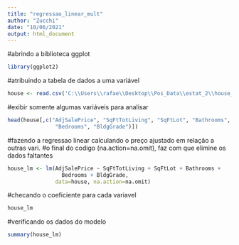 ```yaml
---
title: "regressao_linear_mult"
author: "Zucchi"
date: "10/06/2021"
output: html_document
---
```

#abrindo a biblioteca ggplot
```r
library(ggplot2)
```
#atribuindo a tabela de dados a uma variável
```r
house <- read.csv('C:\\Users\\rafae\\Desktop\\Pos_Data\\estat_2\\house_sales.csv')
```
#exibir somente algumas variáveis para analisar
```r
head(house[,c("AdjSalePrice", "SqFtTotLiving", "SqFtLot", "Bathrooms", 
               "Bedrooms", "BldgGrade")])
```
#fazendo a regressao linear calculando o preço ajustado em relação a outras vari.
#o final do codigo (na.action=na.omit), faz com que elimine os dados faltantes
```r
house_lm <- lm(AdjSalePrice ~ SqFtTotLiving + SqFtLot + Bathrooms + 
                 Bedrooms + BldgGrade,  
               data=house, na.action=na.omit)
```
#checando o coeficiente para cada variavel
```r
house_lm
```
#verificando os dados do modelo
```r
summary(house_lm)
```


